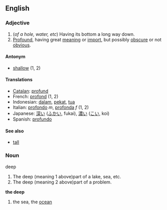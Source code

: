 ==English==
===Adjective===
#(''of a hole, water, etc'') Having its bottom a long way down.
#[[Profound]], having great [[meaning]] or [[import]], but possibly [[obscure]] or not [[obvious]].

====Antonym====
*[[shallow]] (1, 2)

====Translations====
*[[Catalan]]: [[profund]]
*French: [[profond]] (1, 2)
*Indonesian: [[dalam]], [[pekat]], [[tua]]
*Italian: [[profondo]] ''m'', [[profonda]] ''f'' (1, 2)
*Japanese: [[深い]] ([[ふかい]], fukai), [[濃い]] ([[こい]], koi)
*Spanish: [[profundo]]

====See also====
*[[tall]]

===Noun===
deep

#The deep (meaning 1 above)part of a lake, sea, etc.
#The deep (meaning 2 above)part of a problem.

'''the deep'''
#the sea, the [[ocean]]